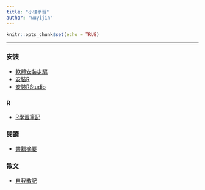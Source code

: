 ---
title: "小瑾學習"
author: "wuyijin"
---

```{r setup, include=FALSE}
knitr::opts_chunk$set(echo = TRUE)
```

<hr/>
### 安裝
- <a href="https://github.com/yijinwu1/Installation-Manual" target="_blank">軟體安裝步驟</a>
- <a href="https://yijinwu1.github.io/R/R.html" target="_blank">安裝R</a>
- <a href="https://yijinwu1.github.io/R/RStudio.html" target="_blank">安裝RStudio</a>


### R
- <a href="https://yijinwu1.github.io/R/" target="_blank">R學習筆記</a>

### 閱讀
- <a href="https://github.com/yijinwu1/The-Reflection-of-Reading" target="_blank">書籍摘要</a>

### 散文
- <a href="https://github.com/yijinwu1/writing" target="_blank">自我散記</a>

